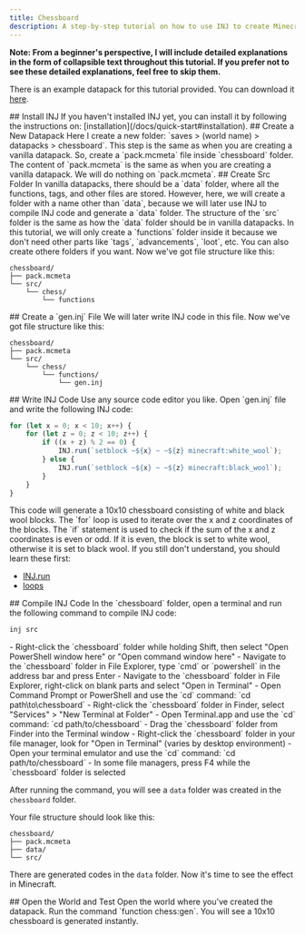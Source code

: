 ```yaml
---
title: Chessboard
description: A step-by-step tutorial on how to use INJ to create Minecraft function which will generate a chessboard. This is the most detailed tutorial.
---
```


**Note: From a beginner's perspective, I will include detailed explanations in the form of collapsible text throughout this tutorial. If you prefer not to see these detailed explanations, feel free to skip them.**

There is an example datapack for this tutorial provided. You can download it [here](/examples/chessboard.zip).

 
<Steps>
<Step>
## Install INJ
If you haven't installed INJ yet, you can install it by following the instructions on: [installation](/docs/quick-start#installation).
</Step>

<Step>
## Create a New Datapack
Here I create a new folder: `saves > (world name) > datapacks > chessboard`. This step is the same as when you are creating a vanilla datapack. So, create a `pack.mcmeta` file inside `chessboard` folder. The content of `pack.mcmeta` is the same as when you are creating a vanilla datapack. We will do nothing on `pack.mcmeta`.
</Step>

<Step>
## Create Src Folder
In vanilla datapacks, there should be a `data` folder, where all the functions, tags, and other files are stored. However, here, we will create a folder with a name other than `data`, because we will later use INJ to compile INJ code and generate a `data` folder. The structure of the `src` folder is the same as how the `data` folder should be in vanilla datapacks. In this tutorial, we will only create a `functions` folder inside it because we don't need other parts like `tags`, `advancements`, `loot`, etc. You can also create othere folders if you want. Now we've got file structure like this:

```
chessboard/
├── pack.mcmeta
└── src/
    └── chess/
        └── functions
```
</Step>

<Step>
## Create a `gen.inj` File
We will later write INJ code in this file. Now we've got file structure like this:

```
chessboard/
├── pack.mcmeta
└── src/
    └── chess/
        └── functions/
            └── gen.inj
```
</Step>

<Step>
## Write INJ Code
Use any source code editor you like. Open `gen.inj` file and write the following INJ code:

```javascript
for (let x = 0; x < 10; x++) {
    for (let z = 0; z < 10; z++) {
        if ((x + z) % 2 == 0) {
            INJ.run(`setblock ~${x} ~ ~${z} minecraft:white_wool`);
        } else {
            INJ.run(`setblock ~${x} ~ ~${z} minecraft:black_wool`);
        }
    }
}
```

<Accordions>
<Accordion title="Detailed Explanation">
This code will generate a 10x10 chessboard consisting of white and black wool blocks. The `for` loop is used to iterate over the x and z coordinates of the blocks. The `if` statement is used to check if the sum of the x and z coordinates is even or odd. If it is even, the block is set to white wool, otherwise it is set to black wool. If you still don't understand, you should learn these first:

- [INJ.run](/docs/en/quick-start#running-minecraft-commands)
- [loops](/docs/en/quick-start#loops)
</Accordion>
</Accordions>

</Step>

<Step>
## Compile INJ Code
In the `chessboard` folder, open a terminal and run the following command to compile INJ code:

```bash
inj src
```

<Accordions>
<Accordion title="How to open a terminal in chessboard folder?">
<Tabs items={['Windows', 'Mac', 'Linux']}>
<Tab value="Windows">
- Right-click the `chessboard` folder while holding Shift, then select "Open PowerShell window here" or "Open command window here"
- Navigate to the `chessboard` folder in File Explorer, type `cmd` or `powershell` in the address bar and press Enter
- Navigate to the `chessboard` folder in File Explorer, right-click on blank parts and select "Open in Terminal"
- Open Command Prompt or PowerShell and use the `cd` command: `cd path\to\chessboard`
</Tab>

<Tab value="Mac">
- Right-click the `chessboard` folder in Finder, select "Services" > "New Terminal at Folder"
- Open Terminal.app and use the `cd` command: `cd path/to/chessboard`
- Drag the `chessboard` folder from Finder into the Terminal window
</Tab>

<Tab value="Linux">
- Right-click the `chessboard` folder in your file manager, look for "Open in Terminal" (varies by desktop environment)
- Open your terminal emulator and use the `cd` command: `cd path/to/chessboard`
- In some file managers, press F4 while the `chessboard` folder is selected
</Tab>
</Tabs>

</Accordion>
</Accordions>

After running the command, you will see a `data` folder was created in the `chessboard` folder.

Your file structure should look like this:

```
chessboard/
├── pack.mcmeta
├── data/
└── src/
```

There are generated codes in the `data` folder. Now it's time to see the effect in Minecraft.
</Step>

<Step>
## Open the World and Test
Open the world where you've created the datapack. Run the command `function chess:gen`. You will see a 10x10 chessboard is generated instantly.
</Step>

</Steps>